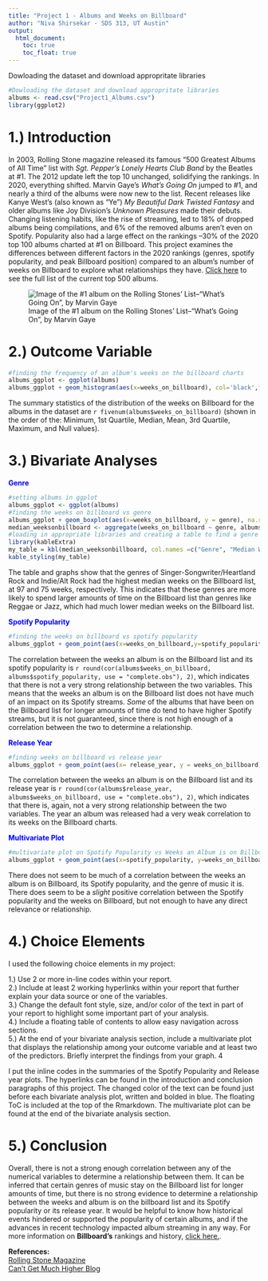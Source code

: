 ```yaml
---
title: "Project 1 - Albums and Weeks on Billboard"
author: "Niva Shirsekar - SDS 313, UT Austin"
output:
  html_document:
    toc: true
    toc_float: true
---
```


Dowloading the dataset and download appropritate libraries
```r
#Dowloading the dataset and download appropritate libraries
albums <- read.csv("Project1_Albums.csv")
library(ggplot2)
```


# **1.) Introduction**

In 2003, Rolling Stone magazine released its famous “500 Greatest Albums of All Time” list with *Sgt. Pepper's Lonely Hearts Club Band* by the Beatles at #1. The 2012 update left the top 10 unchanged, solidifying the rankings. In 2020, everything shifted. Marvin Gaye’s *What’s Going On* jumped to #1, and nearly a third of the albums were now new to the list. Recent releases like Kanye West’s (also known as "Ye") *My Beautiful Dark Twisted Fantasy* and older albums like Joy Division’s *Unknown Pleasures* made their debuts. Changing listening habits, like the rise of streaming, led to 18% of dropped albums being compilations, and 6% of the removed albums aren’t even on Spotify. Popularity also had a large effect on the rankings --30% of the 2020 top 100 albums charted at #1 on Billboard. This project examines the differences between different factors in the 2020 rankings (genres, spotify popularity, and peak Billboard position) compared to an album's number of weeks on Billboard to explore what relationships they have. [Click here](https://www.rollingstone.com/music/music-lists/best-albums-of-all-time-1062063/jay-z-the-blueprint-3-1063183/) to see the full list of the current top 500 albums.

![Image of the #1 album on the Rolling Stones' List--"What's Going On", by Marvin Gaye](1453.png)

# **2.) Outcome Variable**

```r
#finding the frequency of an album's weeks on the billboard charts
albums_ggplot <- ggplot(albums)
albums_ggplot + geom_histogram(aes(x=weeks_on_billboard), col='black',fill='lightblue', binwidth = 5, ) +  labs(title="Frequency of an Album's Weeks on the Billboard Charts",x='Weeks on Billboard',y='Frequency')
```

The summary statistics of the distribution of the weeks on Billboard for the albums in the dataset are `r fivenum(albums$weeks_on_billboard)` (shown in the order of the: Minimum, 1st Quartile, Median, Mean, 3rd Quartile, Maximum, and Null values).

# **3.) Bivariate Analyses**

[**Genre**]{style="color: blue;"}

```r
#setting albums in ggplot
albums_ggplot <- ggplot(albums)
#finding the weeks on billboard vs genre
albums_ggplot + geom_boxplot(aes(x=weeks_on_billboard, y = genre), na.rm=T, fill='lightgreen') +  labs(title="Weeks an Album is on Billboard's Charts vs Genre",x='Weeks on Billboard',y='Genre')
median_weeksonbillboard <- aggregate(weeks_on_billboard ~ genre, albums, median)
#loading in appropriate libraries and creating a table to find a genre's median weeks on billboard
library(kableExtra)
my_table = kbl(median_weeksonbillboard, col.names =c("Genre", "Median Weeks on Billboard"))
kable_styling(my_table)

```

The table and graphs show that the genres of Singer-Songwriter/Heartland Rock and Indie/Alt Rock had the highest median weeks on the Billboard list, at 97 and 75 weeks, respectively. This indicates that these genres are more likely to spend larger amounts of time on the Billboard list than genres like Reggae or Jazz, which had much lower median weeks on the Billboard list.

[**Spotify Popularity**]{style="color: blue;"}

```r
#finding the weeks on billboard vs spotify popularity
albums_ggplot + geom_point(aes(x=weeks_on_billboard,y=spotify_popularity), na.rm = T, col="magenta") + labs(title="Weeks an Album is on Billboard's Charts vs Spotify Popularity",x='Weeks on Billboard',y='Spotify Popularity') 
```

The correlation between the weeks an album is on the Billboard list and its spotify popularity is `r round(cor(albums$weeks_on_billboard, albums$spotify_popularity, use = "complete.obs"), 2)`, which indicates that there is not a very strong relationship between the two variables. This means that the weeks an album is on the Billboard list does not have much of an impact on its Spotify streams. *Some* of the albums that have been on the Billboard list for longer amounts of time do tend to have higher Spotify streams, but it is not guaranteed, since there is not high enough of a correlation between the two to determine a relationship.

[**Release Year**]{style="color: blue;"}

```r
#finding weeks on billboard vs release year
albums_ggplot + geom_point(aes(x= release_year, y = weeks_on_billboard), na.rm=T, col='orange') + labs(title="Release Year vs Weeks an Album is on Billboard's Charts",x='Release Year',y='Weeks on Billboard')
```

The correlation between the weeks an album is on the Billboard list and its release year is `r round(cor(albums$release_year, albums$weeks_on_billboard, use = "complete.obs"), 2)`, which indicates that there is, again, not a very strong relationship between the two variables. The year an album was released had a very weak correlation to its weeks on the Billboard charts.

[**Multivariate Plot**]{style="color: blue;"}

```r
#multivariate plot on Spotify Popularity vs Weeks an Album is on Billboard's Charts, With Genre Arranged by Color
albums_ggplot + geom_point(aes(x=spotify_popularity, y=weeks_on_billboard, color=genre)) + labs(title= "Spotify Popularity vs Weeks an Album is on Billboard's Charts, With Genre Arranged by Color",x='Spotify Popularity',y='Weeks on Billboard')
```

There does not seem to be much of a correlation between the weeks an album is on Billboard, its Spotify popularity, and the genre of music it is. There does seem to be a *slight* positive correlation between the Spotify popularity and the weeks on Billboard, but not enough to have any direct relevance or relationship.

# **4.) Choice Elements**

I used the following choice elements in my project:

1.) Use 2 or more in-line codes within your report.\
2.) Include at least 2 working hyperlinks within your report that further explain your data source or one of the variables.\
3.) Change the default font style, size, and/or color of the text in part of your report to highlight some important part of your analysis.\
4.) Include a floating table of contents to allow easy navigation across sections.\
5.) At the end of your bivariate analysis section, include a multivariate plot that displays the relationship among your outcome variable and at least two of the predictors. Briefly interpret the findings from your graph. 4

I put the inline codes in the summaries of the Spotify Popularity and Release year plots. The hyperlinks can be found in the introduction and conclusion paragraphs of this project. The changed color of the text can be found just before each bivariate analysis plot, written and bolded in blue. The floating ToC is included at the top of the Rmarkdown. The multivariate plot can be found at the end of the bivariate analysis section.

# **5.) Conclusion**

Overall, there is not a strong enough correlation between any of the numerical variables to determine a relationship between them. It can be inferred that certain genres of music stay on the Billboard list for longer amounts of time, but there is no strong evidence to determine a relationship between the weeks and album is on the billboard list and its Spotify popularity or its release year. It would be helpful to know how historical events hindered or supported the popularity of certain albums, and if the advances in recent technology impacted album streaming in any way. For more information on **Billboard's** rankings and history, [click here.](https://www.cantgetmuchhigher.com/p/whats-the-point-of-the-billboard).

**References:**\
[Rolling Stone Magazine](https://www.rollingstone.com/music/music-lists/best-albums-of-all-time-1062063/jay-z-the-blueprint-3-1063183/)\
[Can't Get Much Higher Blog](https://www.cantgetmuchhigher.com/p/whats-the-point-of-the-billboard)
